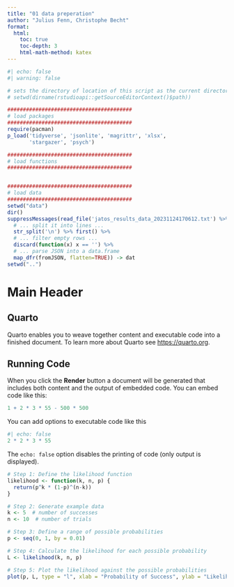 ```yaml
---
title: "01 data preperation"
author: "Julius Fenn, Christophe Becht"
format:
  html:
    toc: true
    toc-depth: 3
    html-math-method: katex
---
```


```r
#| echo: false
#| warning: false

# sets the directory of location of this script as the current directory
# setwd(dirname(rstudioapi::getSourceEditorContext()$path))

########################################
# load packages
########################################
require(pacman)
p_load('tidyverse', 'jsonlite', 'magrittr', 'xlsx',
       'stargazer', 'psych')

########################################
# load functions
########################################


########################################
# load data
########################################
setwd("data")
dir()
suppressMessages(read_file('jatos_results_data_20231124170612.txt') %>%
  # ... split it into lines ...
  str_split('\n') %>% first() %>%
  # ... filter empty rows ...
  discard(function(x) x == '') %>%
  # ... parse JSON into a data.frame
  map_dfr(fromJSON, flatten=TRUE)) -> dat
setwd("..")

```




# Main Header

## Quarto

Quarto enables you to weave together content and executable code into a finished document. To learn more about Quarto see <https://quarto.org>.

## Running Code

When you click the **Render** button a document will be generated that includes both content and the output of embedded code. You can embed code like this:

```r
1 + 2 * 3 * 55 - 500 * 500
```

You can add options to executable code like this

```r
#| echo: false
2 * 2 * 3 * 55 
```

The `echo: false` option disables the printing of code (only output is displayed).


```r
# Step 1: Define the likelihood function
likelihood <- function(k, n, p) {
  return(p^k * (1-p)^(n-k))
}

# Step 2: Generate example data
k <- 5  # number of successes
n <- 10  # number of trials

# Step 3: Define a range of possible probabilities
p <- seq(0, 1, by = 0.01)

# Step 4: Calculate the likelihood for each possible probability
L <- likelihood(k, n, p)

# Step 5: Plot the likelihood against the possible probabilities
plot(p, L, type = "l", xlab = "Probability of Success", ylab = "Likelihood", main = "Likelihood of Binomial Distribution")
```